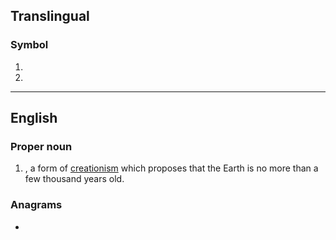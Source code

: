 {{also|ᎩᎬ|Appendix:Variations of "ye"}}
{{wikipedia}}
==Translingual==

===Symbol===
{{mul-symbol}}

# {{ISO 3166|1|2|Yemen|from=1990}}
# {{ISO 3166|1|2|obs=1|North Yemen|from=1974|to=1990}}

----

==English==

===Proper noun===
{{en-proper noun}}

# {{init of|en|{{w|Young Earth}}|nodot=1}}, a form of [[creationism]] which proposes that the Earth is no more than a few thousand years old.

===Anagrams===
* {{anagrams|en|a=ey|-ey|ey}}
